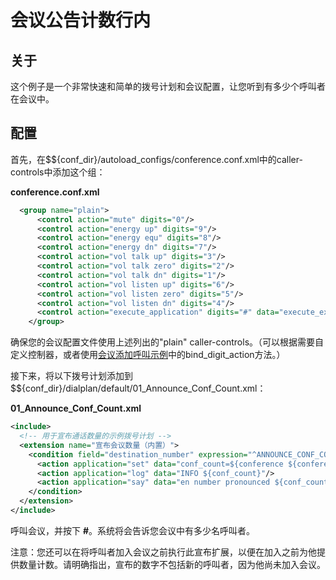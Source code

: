 # 会议公告计数行内

## 关于

这个例子是一个非常快速和简单的拨号计划和会议配置，让您听到有多少个呼叫者在会议中。

## 配置

首先，在$${conf\_dir}/autoload\_configs/conference.conf.xml中的caller-controls中添加这个组：

**conference.conf.xml**

```xml
  <group name="plain">
      <control action="mute" digits="0"/>
      <control action="energy up" digits="9"/>
      <control action="energy equ" digits="8"/>
      <control action="energy dn" digits="7"/>
      <control action="vol talk up" digits="3"/>
      <control action="vol talk zero" digits="2"/>
      <control action="vol talk dn" digits="1"/>
      <control action="vol listen up" digits="6"/>
      <control action="vol listen zero" digits="5"/>
      <control action="vol listen dn" digits="4"/>
      <control action="execute_application" digits="#" data="execute_extension ANNOUNCE_CONF_COUNT_PRIVATE XML default"/>
    </group>
```

确保您的会议配置文件使用上述列出的"plain" caller-controls。（可以根据需要自定义控制器，或者使用[会议添加呼叫示例](./Conference-Add-Call-Example_5046337.mdx#about)中的bind\_digit\_action方法。）

接下来，将以下拨号计划添加到$${conf\_dir}/dialplan/default/01\_Announce\_Conf\_Count.xml：

**01\_Announce\_Conf\_Count.xml**

```xml
<include>
  <!-- 用于宣布通话数量的示例拨号计划 -->
  <extension name="宣布会议数量（内置）">
    <condition field="destination_number" expression="^ANNOUNCE_CONF_COUNT_PRIVATE$">
      <action application="set" data="conf_count=${conference ${conference_name} list count}"/>
      <action application="log" data="INFO ${conf_count}"/>
      <action application="say" data="en number pronounced ${conf_count}"/>
    </condition>
  </extension>
</include>   
```

呼叫会议，并按下 **#**。系统将会告诉您会议中有多少名呼叫者。

注意：您还可以在将呼叫者加入会议之前执行此宣布扩展，以便在加入之前为他提供数量计数。请明确指出，宣布的数字不包括新的呼叫者，因为他尚未加入会议。
